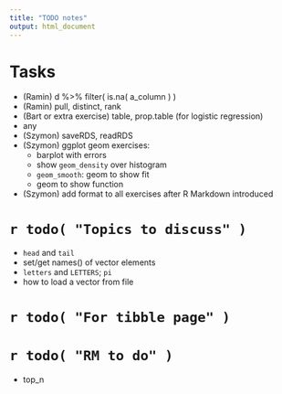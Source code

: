 ```yaml
---
title: "TODO notes"
output: html_document
---
```


# Tasks

- (Ramin) d %>% filter( is.na( a_column ) )
- (Ramin) pull, distinct, rank
- (Bart or extra exercise) table, prop.table (for logistic regression)
- any
- (Szymon) saveRDS, readRDS
- (Szymon) ggplot geom exercises:
  - barplot with errors
  - show `geom_density` over histogram
  - `geom_smooth`: geom to show fit
  - geom to show function
- (Szymon) add format to all exercises after R Markdown introduced

# `r todo( "Topics to discuss" )`

- `head` and `tail`
- set/get names() of vector elements
- `letters` and `LETTERS`; `pi`
- how to load a vector from file

# `r todo( "For tibble page" )`





# `r todo( "RM to do" )`

- top_n

